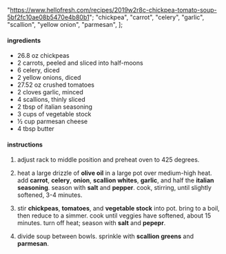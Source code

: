   "https://www.hellofresh.com/recipes/2019w2r8c-chickpea-tomato-soup-5bf2fc10ae08b5470e4b80b1";
  "chickpea",
  "carrot",
  "celery",
  "garlic",
  "scallion",
  "yellow onion",
  "parmesan",
];

#### ingredients

- 26.8 oz chickpeas
- 2 carrots, peeled and sliced into half-moons
- 6 celery, diced
- 2 yellow onions, diced
- 27.52 oz crushed tomatoes
- 2 cloves garlic, minced
- 4 scallions, thinly sliced
- 2 tbsp of italian seasoning
- 3 cups of vegetable stock
- ½ cup parmesan cheese
- 4 tbsp butter

#### instructions

1. adjust rack to middle position and preheat oven to 425 degrees.

2. heat a large drizzle of **olive oil** in a large pot over medium-high heat.
   add **carrot**, **celery**, **onion**, **scallion whites**, **garlic**, and half the **italian seasoning**. season with **salt** and **pepper**. cook, stirring, until slightly softened, 3-4 minutes.

3. stir **chickpeas**, **tomatoes**, and **vegetable stock** into pot. bring to a boil, then reduce to a simmer. cook until veggies have softened, about 15 minutes. turn off heat; season with **salt** and **pepepr**.

4. divide soup between bowls. sprinkle with **scallion greens** and **parmesan**.
